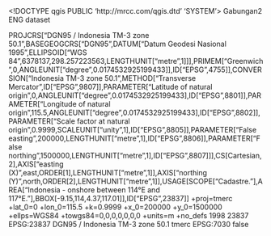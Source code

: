 <!DOCTYPE qgis PUBLIC 'http://mrcc.com/qgis.dtd' 'SYSTEM'>
<qgis version="3.38.0-Grenoble">
  <identifier>Gabungan2</identifier>
  <parentidentifier></parentidentifier>
  <language>ENG</language>
  <type>dataset</type>
  <title>Gabungan2</title>
  <abstract></abstract>
  <links/>
  <dates/>
  <fees></fees>
  <encoding></encoding>
  <crs>
    <spatialrefsys nativeFormat="Wkt">
      <wkt>PROJCRS["DGN95 / Indonesia TM-3 zone 50.1",BASEGEOGCRS["DGN95",DATUM["Datum Geodesi Nasional 1995",ELLIPSOID["WGS 84",6378137,298.257223563,LENGTHUNIT["metre",1]]],PRIMEM["Greenwich",0,ANGLEUNIT["degree",0.0174532925199433]],ID["EPSG",4755]],CONVERSION["Indonesia TM-3 zone 50.1",METHOD["Transverse Mercator",ID["EPSG",9807]],PARAMETER["Latitude of natural origin",0,ANGLEUNIT["degree",0.0174532925199433],ID["EPSG",8801]],PARAMETER["Longitude of natural origin",115.5,ANGLEUNIT["degree",0.0174532925199433],ID["EPSG",8802]],PARAMETER["Scale factor at natural origin",0.9999,SCALEUNIT["unity",1],ID["EPSG",8805]],PARAMETER["False easting",200000,LENGTHUNIT["metre",1],ID["EPSG",8806]],PARAMETER["False northing",1500000,LENGTHUNIT["metre",1],ID["EPSG",8807]]],CS[Cartesian,2],AXIS["easting (X)",east,ORDER[1],LENGTHUNIT["metre",1]],AXIS["northing (Y)",north,ORDER[2],LENGTHUNIT["metre",1]],USAGE[SCOPE["Cadastre."],AREA["Indonesia - onshore between 114°E and 117°E."],BBOX[-9.15,114,4.37,117.01]],ID["EPSG",23837]]</wkt>
      <proj4>+proj=tmerc +lat_0=0 +lon_0=115.5 +k=0.9999 +x_0=200000 +y_0=1500000 +ellps=WGS84 +towgs84=0,0,0,0,0,0,0 +units=m +no_defs</proj4>
      <srsid>1998</srsid>
      <srid>23837</srid>
      <authid>EPSG:23837</authid>
      <description>DGN95 / Indonesia TM-3 zone 50.1</description>
      <projectionacronym>tmerc</projectionacronym>
      <ellipsoidacronym>EPSG:7030</ellipsoidacronym>
      <geographicflag>false</geographicflag>
    </spatialrefsys>
  </crs>
  <extent/>
</qgis>
